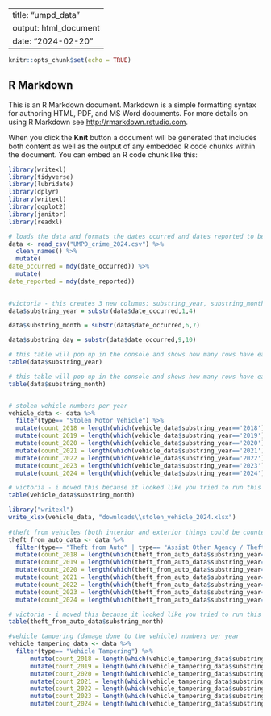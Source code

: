 
---
title: "umpd_data"
output: html_document
date: "2024-02-20"
---

```r
knitr::opts_chunk$set(echo = TRUE)
```

## R Markdown

This is an R Markdown document. Markdown is a simple formatting syntax for authoring HTML, PDF, and MS Word documents. For more details on using R Markdown see <http://rmarkdown.rstudio.com>.

When you click the **Knit** button a document will be generated that includes both content as well as the output of any embedded R code chunks within the document. You can embed an R code chunk like this:

```r
library(writexl)
library(tidyverse)
library(lubridate)
library(dplyr)
library(writexl)
library(ggplot2)
library(janitor)
library(readxl)
```

```r
# loads the data and formats the dates ocurred and dates reported to be in yyyy-mm-dd format
data <- read_csv("UMPD_crime_2024.csv") %>%
  clean_names() %>%
  mutate(
date_occurred = mdy(date_occurred)) %>%
  mutate(
date_reported = mdy(date_reported))  
  

#victoria - this creates 3 new columns: substring_year, substring_month, substring_day
data$substring_year = substr(data$date_occurred,1,4)

data$substring_month = substr(data$date_occurred,6,7)

data$substring_day = substr(data$date_occurred,9,10)

# this table will pop up in the console and shows how many rows have each specific year listed in 'date_reported'
table(data$substring_year)

# this table will pop up in the console and shows how many rows have each specific month listed in 'date_reported'
table(data$substring_month)


# stolen vehicle numbers per year
vehicle_data <- data %>% 
  filter(type== "Stolen Motor Vehicle") %>%
  mutate(count_2018 = length(which(vehicle_data$substring_year=='2018'))) %>% 
  mutate(count_2019 = length(which(vehicle_data$substring_year=='2019'))) %>% 
  mutate(count_2020 = length(which(vehicle_data$substring_year=='2020'))) %>% 
  mutate(count_2021 = length(which(vehicle_data$substring_year=='2021'))) %>% 
  mutate(count_2022 = length(which(vehicle_data$substring_year=='2022'))) %>% 
  mutate(count_2023 = length(which(vehicle_data$substring_year=='2023'))) %>% 
  mutate(count_2024 = length(which(vehicle_data$substring_year=='2024')))

# victoria - i moved this because it looked like you tried to run this before you established the vehicle_data dataframe
table(vehicle_data$substring_month)

library("writexl")
write_xlsx(vehicle_data, "downloads\\stolen_vehicle_2024.xlsx")
 
#theft from vehicles (both interior and exterior things could be counted) numbers per year
theft_from_auto_data <- data %>% 
  filter(type== "Theft from Auto" | type== "Assist Other Agency / Theft from Auto") %>% 
  mutate(count_2018 = length(which(theft_from_auto_data$substring_year=='2018'))) %>% 
  mutate(count_2019 = length(which(theft_from_auto_data$substring_year=='2019'))) %>% 
  mutate(count_2020 = length(which(theft_from_auto_data$substring_year=='2020'))) %>% 
  mutate(count_2021 = length(which(theft_from_auto_data$substring_year=='2021'))) %>% 
  mutate(count_2022 = length(which(theft_from_auto_data$substring_year=='2022'))) %>% 
  mutate(count_2023 = length(which(theft_from_auto_data$substring_year=='2023'))) %>% 
  mutate(count_2024 = length(which(theft_from_auto_data$substring_year=='2024')))

# victoria - i moved this because it looked like you tried to run this before you established the theft_from_auto_data dataframe
table(theft_from_auto_data$substring_month)

#vehicle tampering (damage done to the vehicle) numbers per year 
vehicle_tampering_data <- data %>% 
  filter(type== "Vehicle Tampering") %>% 
      mutate(count_2018 = length(which(vehicle_tampering_data$substring_year=='2018'))) %>% 
      mutate(count_2019 = length(which(vehicle_tampering_data$substring_year=='2019'))) %>% 
      mutate(count_2020 = length(which(vehicle_tampering_data$substring_year=='2020'))) %>% 
      mutate(count_2021 = length(which(vehicle_tampering_data$substring_year=='2021'))) %>% 
      mutate(count_2022 = length(which(vehicle_tampering_data$substring_year=='2022'))) %>%
      mutate(count_2023 = length(which(vehicle_tampering_data$substring_year=='2023'))) %>% 
      mutate(count_2024 = length(which(vehicle_tampering_data$substring_year=='2024')))
```
